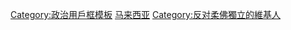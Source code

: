 {{Userbox
  |border-c = black
  |border-s = 1
  |id-c     = white
  |id-s     = 9
  |id-fc    = #ffffff
  |info-s   = 9
  |info-fc  = #000000
  |info-c   = #ffffff
  |id       = [[File:Flag_of_Johor.svg|80px]]
  |info     = '''這名用戶坚决反对[[柔佛|<span style= color:#FF0000>柔佛</span>]]脫離[[馬來西亞]]獨立。'''
}}
<noinclude>
[[Category:政治用戶框模板]]
[[Category:支持区域统一或合并的维基人用户框模板|马来西亚]]
</noinclude>
[[Category:反对柔佛獨立的維基人]]